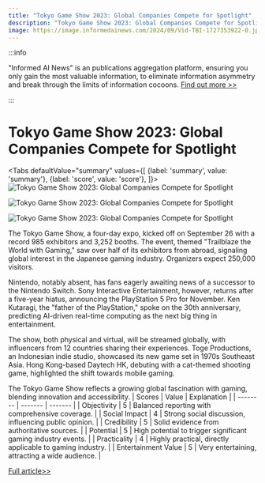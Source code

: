 ```yaml
---
title: "Tokyo Game Show 2023: Global Companies Compete for Spotlight"
description: "Tokyo Game Show 2023: Global Companies Compete for Spotlight"
image: https://image.informedainews.com/2024/09/Vid-TBI-1727353922-0.jpg
---
```



:::info

"Informed AI News" is an publications aggregation platform, ensuring you only gain the most valuable information, to eliminate information asymmetry and break through the limits of information cocoons.  [Find out more >>](/)

:::

# Tokyo Game Show 2023: Global Companies Compete for Spotlight


<Tabs
	defaultValue="summary"
	values={[
	{label: 'summary', value: 'summary'},
	{label: 'score', value: 'score'},
]}>
<TabItem value="summary">
<img
  src="https://image.informedainews.com/2024/09/Vid-TBI-1727353922-0.jpg"
  alt="Tokyo Game Show 2023: Global Companies Compete for Spotlight"
/>

<img
  src="https://image.informedainews.com/2024/09/Vid-5pX-1727353922-1.jpg"
  alt="Tokyo Game Show 2023: Global Companies Compete for Spotlight"
/>

<img
  src="https://image.informedainews.com/2024/09/Vid-aQD-1727353922-2.jpg"
  alt="Tokyo Game Show 2023: Global Companies Compete for Spotlight"
/>



The Tokyo Game Show, a four-day expo, kicked off on September 26 with a record 985 exhibitors and 3,252 booths. The event, themed "Trailblaze the World with Gaming," saw over half of its exhibitors from abroad, signaling global interest in the Japanese gaming industry. Organizers expect 250,000 visitors.

Nintendo, notably absent, has fans eagerly awaiting news of a successor to the Nintendo Switch. Sony Interactive Entertainment, however, returns after a five-year hiatus, announcing the PlayStation 5 Pro for November. Ken Kutaragi, the "father of the PlayStation," spoke on the 30th anniversary, predicting AI-driven real-time computing as the next big thing in entertainment.

The show, both physical and virtual, will be streamed globally, with influencers from 12 countries sharing their experiences. Toge Productions, an Indonesian indie studio, showcased its new game set in 1970s Southeast Asia. Hong Kong-based Daytech HK, debuting with a cat-themed shooting game, highlighted the shift towards mobile gaming.

The Tokyo Game Show reflects a growing global fascination with gaming, blending innovation and accessibility.
</TabItem>
<TabItem value="score">
	| Scores     | Value   | Explanation |
	| -------- | ------- | ------- |
	| Objectivity  | 5    | Balanced reporting with comprehensive coverage.    |
	| Social Impact | 4     | Strong social discussion, influencing public opinion.    |
	| Credibility    | 5    | Solid evidence from authoritative sources.    |
	| Potential    | 5    | High potential to trigger significant gaming industry events.    |
	| Practicality    | 4    | Highly practical, directly applicable to gaming industry.    |
	| Entertainment Value    | 5    | Very entertaining, attracting a wide audience.    |
</TabItem>
</Tabs>

[Full article>>](https://asia.nikkei.com/Business/Media-Entertainment/Tokyo-Game-Show-kicks-off-as-global-companies-jockey-for-space)
